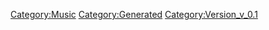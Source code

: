 {{Music
 |Name=オベリスク
 |ID=60
 |Cov=58
 |Cd=9
 |Nam=58
 |Div=58
 |Ma=1
 |SerieId=2
 |SerieLogoId=2
 |WavId=58
 |VariationId=0
 |Dsc=58
 |Strt=10
 |ValkyrieBattle=1
 |ValkyrieIntro=1
 |ValkyrieIntroSky=1
 |DivaSolo=1
 |DivaMulti=1
 |Exp=1
 |OfficialName=オベリスク
 |VocalName=シェリル・ノーム starring May'n
 |Description=作品：劇場版マクロスF〜イツワリノウタヒメ〜<br /><br />歌手：シェリル・ノーム starring May'n<br /><br />作詞：Gabriela Robin<br />作曲：菅野よう子
 |StoryTitle=
 |StoryDesc=
 |BuyURL=https://recochoku.jp/song/S20279296/
 |BannerId=0
 |AnmStoreURL=
}}
[[Category:Music]]
[[Category:Generated]]
[[Category:Version_v_0.1]]
